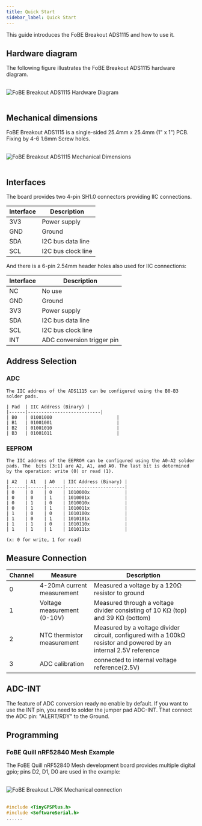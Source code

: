 ```yaml
---
title: Quick Start
sidebar_label: Quick Start
---
```


This guide introduces the FoBE Breakout ADS1115 and how to use it.

## Hardware diagram

The following figure illustrates the FoBE Breakout ADS1115 hardware diagram.

<br/>
<div style={{ textAlign: 'center' }}>
  <img src="/img/products/f2208-r1a.digram.png" alt="FoBE Breakout ADS1115 Hardware Diagram" style={{ width: '80%', height: 'auto' }} />
</div>
<br/>

## Mechanical dimensions

FoBE Breakout ADS1115 is a single-sided 25.4mm x 25.4mm (1" x 1") PCB. Fixing by 4-6 1.6mm Screw holes.

<br/>
<div style={{ textAlign: 'center' }}>
  <img src="/img/products/f2208-r1a.dimensions.png" alt="FoBE Breakout ADS1115 Mechanical Dimensions" style={{ width: '80%', height: 'auto' }} />
</div>
<br/>

## Interfaces

The board provides two 4-pin SH1.0 connectors providing IIC connections. 

  |Interface                           |Description |
  |-------------------------------|---------|
  |3V3 |Power supply       |
  |GND  |Ground       |
  |SDA |I2C bus data line       |
  |SCL |I2C bus clock line       |

And there is a 6-pin 2.54mm header holes also used for IIC connections:

  |Interface                           |Description |
  |-------------------------------|---------|
  |NC |No use       |
  |GND  |Ground       |
  |3V3 |Power supply       |
  |SDA |I2C bus data line       |
  |SCL |I2C bus clock line       |
  |INT |ADC conversion trigger pin       |

## Address Selection

  ### ADC
    The IIC address of the ADS1115 can be configured using the B0-B3 solder pads. 

    | Pad  | IIC Address (Binary) |
    |------|---------------------------|
    | B0   | 01001000                        |
    | B1   | 01001001                        |
    | B2   | 01001010                        |
    | B3   | 01001011                        |

  ### EEPROM 

    The IIC address of the EEPROM can be configured using the A0-A2 solder pads. The  bits [3:1] are A2, A1, and A0. The last bit is determined by the operation: write (0) or read (1).

    | A2   | A1   | A0   | IIC Address (Binary) |
    |------|------|------|----------------------|
    | 0    | 0    | 0    | 1010000x             |
    | 0    | 0    | 1    | 1010001x             |
    | 0    | 1    | 0    | 1010010x             |
    | 0    | 1    | 1    | 1010011x             |
    | 1    | 0    | 0    | 1010100x             |
    | 1    | 0    | 1    | 1010101x             |
    | 1    | 1    | 0    | 1010110x             |
    | 1    | 1    | 1    | 1010111x             |

    (x: 0 for write, 1 for read)

## Measure Connection

|Channel                          | Measure | Description |
|-------------------------------|---------|---------|
| 0 | 4-20mA current measurement |Measured a voltage by a 120Ω resistor to ground|
| 1 | Voltage measurement (0-10V) |Measured through a voltage divider consisting of 10 KΩ (top) and 39 KΩ (bottom)|
| 2 | NTC thermistor measurement |Measured by a voltage divider circuit, configured with a 100kΩ resistor and powered by an internal 2.5V reference|
| 3 | ADC calibration  | connected to internal voltage reference(2.5V)|


## ADC-INT

The feature of ADC conversion ready no enable by default. If you want to use the INT pin, you need to solder the jumper pad ADC-INT. That connect the ADC pin: "ALERT/RDY" to the Ground.

## Programming

### FoBE Quill nRF52840 Mesh Example
The FoBE Quill nRF52840 Mesh development board provides multiple digital gpio; pins D2, D1, D0 are used in the example:

<br/>
<div style={{ textAlign: 'center' }}>
  <img src="/img/products/f2208-r1a.connection.png" alt="FoBE Breakout L76K Mechanical connection" style={{ width: '100%', height: 'auto' }} />
</div>
<br/>

```C++
#include <TinyGPSPlus.h>
#include <SoftwareSerial.h>
......
```

